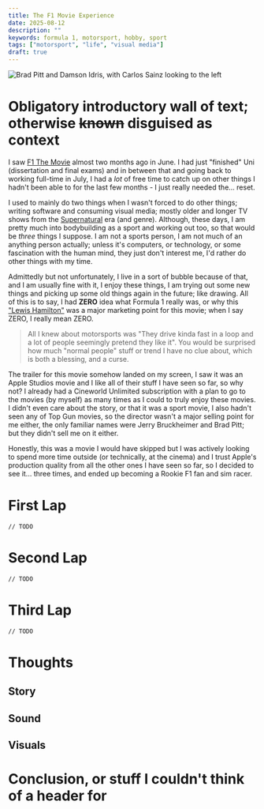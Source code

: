 ```yaml
---
title: The F1 Movie Experience
date: 2025-08-12
description: ""
keywords: formula 1, motorsport, hobby, sport
tags: ["motorsport", "life", "visual media"]
draft: true
---
```


![Brad Pitt and Damson Idris, with Carlos Sainz looking to the left](/images/f1-the-movie.jpg)

# Obligatory introductory wall of text; otherwise ~~known~~ disguised as context

I saw [F1 The Movie](<https://en.wikipedia.org/wiki/F1_(film)>) almost two months ago in June. I had just "finished" Uni (dissertation and final exams) and in between that and going back to working full-time in July, I had a _lot_ of free time to catch up on other things I hadn't been able to for the last few months - I just really needed the... reset.

I used to mainly do two things when I wasn't forced to do other things; writing software and consuming visual media; mostly older and longer TV shows from the [Supernatural](https://www.imdb.com/title/tt0460681/) era (and genre). Although, these days, I am pretty much into bodybuilding as a sport and working out too, so that would be _three_ things I suppose. I am not a sports person, I am not much of an anything person actually; unless it's computers, or technology, or some fascination with the human mind, they just don't interest me, I'd rather do other things with my time.

Admittedly but not unfortunately, I live in a sort of bubble because of that, and I am usually fine with it, I enjoy these things, I am trying out some new things and picking up some old things again in the future; like drawing. All of this is to say, I had **ZERO** idea what Formula 1 really was, or why this ["Lewis Hamilton"](https://www.formula1.com/en/drivers/lewis-hamilton) was a major marketing point for this movie; when I say ZERO, I really mean ZERO.

> All I knew about motorsports was "They drive kinda fast in a loop and a lot of people seemingly pretend they like it". You would be surprised how much "normal people" stuff or trend I have no clue about, which is both a blessing, and a curse.

The trailer for this movie somehow landed on my screen, I saw it was an Apple Studios movie and I like all of their stuff I have seen so far, so why not? I already had a Cineworld Unlimited subscription with a plan to go to the movies (by myself) as many times as I could to truly enjoy these movies. I didn't even care about the story, or that it was a sport movie, I also hadn't seen any of Top Gun movies, so the director wasn't a major selling point for me either, the only familiar names were Jerry Bruckheimer and Brad Pitt; but they didn't sell me on it either.

Honestly, this was a movie I would have skipped but I was actively looking to spend more time outside (or technically, at the cinema) and I trust Apple's production quality from all the other ones I have seen so far, so I decided to see it... three times, and ended up becoming a Rookie F1 fan and sim racer.

# First Lap

```
// TODO
```

# Second Lap

```
// TODO
```

# Third Lap

```
// TODO
```

# Thoughts

## Story

## Sound

## Visuals

# Conclusion, or stuff I couldn't think of a header for
